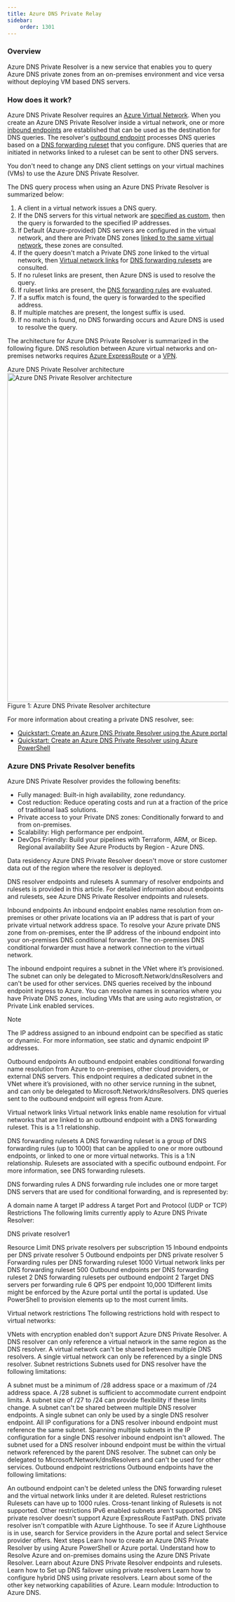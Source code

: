 ```yaml
---
title: Azure DNS Private Relay
sidebar:
    order: 1301
---
```


### Overview
Azure DNS Private Resolver is a new service that enables you to query Azure DNS private zones from an on-premises environment and vice versa without deploying VM based DNS servers.

### How does it work?
Azure DNS Private Resolver requires an [Azure Virtual Network](https://learn.microsoft.com/en-us/azure/virtual-network/virtual-networks-overview). When you create an Azure DNS Private Resolver inside a virtual network, one or more [inbound endpoints](https://learn.microsoft.com/en-us/azure/dns/dns-private-resolver-overview#inbound-endpoints) are established that can be used as the destination for DNS queries. The resolver's [outbound endpoint](https://learn.microsoft.com/en-us/azure/dns/dns-private-resolver-overview#outbound-endpoints) processes DNS queries based on a [DNS forwarding ruleset](https://learn.microsoft.com/en-us/azure/dns/dns-private-resolver-overview#dns-forwarding-rulesets) that you configure. DNS queries that are initiated in networks linked to a ruleset can be sent to other DNS servers.

You don't need to change any DNS client settings on your virtual machines (VMs) to use the Azure DNS Private Resolver.

The DNS query process when using an Azure DNS Private Resolver is summarized below:

1. A client in a virtual network issues a DNS query.
2. If the DNS servers for this virtual network are [specified as custom](https://learn.microsoft.com/en-us/azure/virtual-network/virtual-networks-name-resolution-for-vms-and-role-instances#specify-dns-servers), then the query is forwarded to the specified IP addresses.
3. If Default (Azure-provided) DNS servers are configured in the virtual network, and there are Private DNS zones [linked to the same virtual network](https://learn.microsoft.com/en-us/azure/dns/private-dns-virtual-network-links), these zones are consulted.
4. If the query doesn't match a Private DNS zone linked to the virtual network, then [Virtual network links](https://learn.microsoft.com/en-us/azure/dns/dns-private-resolver-overview#virtual-network-links) for [DNS forwarding rulesets](https://learn.microsoft.com/en-us/azure/dns/dns-private-resolver-overview#dns-forwarding-rulesets) are consulted.
5. If no ruleset links are present, then Azure DNS is used to resolve the query.
6. If ruleset links are present, the [DNS forwarding rules](https://learn.microsoft.com/en-us/azure/dns/dns-private-resolver-overview#dns-forwarding-rules) are evaluated.
7. If a suffix match is found, the query is forwarded to the specified address.
8. If multiple matches are present, the longest suffix is used.
9. If no match is found, no DNS forwarding occurs and Azure DNS is used to resolve the query.

The architecture for Azure DNS Private Resolver is summarized in the following figure. DNS resolution between Azure virtual networks and on-premises networks requires [Azure ExpressRoute](https://learn.microsoft.com/en-us/azure/expressroute/expressroute-introduction) or a [VPN](https://learn.microsoft.com/en-us/azure/vpn-gateway/vpn-gateway-about-vpngateways).

Azure DNS Private Resolver architecture
<Image src={rah} alt="Azure DNS Private Resolver architecture" width="750" />
Figure 1: Azure DNS Private Resolver architecture

For more information about creating a private DNS resolver, see:

- [Quickstart: Create an Azure DNS Private Resolver using the Azure portal](https://learn.microsoft.com/en-us/azure/dns/dns-private-resolver-get-started-portal)
- [Quickstart: Create an Azure DNS Private Resolver using Azure PowerShell](https://learn.microsoft.com/en-us/azure/dns/dns-private-resolver-get-started-powershell)

### Azure DNS Private Resolver benefits
Azure DNS Private Resolver provides the following benefits:
- Fully managed: Built-in high availability, zone redundancy.
- Cost reduction: Reduce operating costs and run at a fraction of the price of traditional IaaS solutions.
- Private access to your Private DNS zones: Conditionally forward to and from on-premises.
- Scalability: High performance per endpoint.
- DevOps Friendly: Build your pipelines with Terraform, ARM, or Bicep.
Regional availability
See Azure Products by Region - Azure DNS.

Data residency
Azure DNS Private Resolver doesn't move or store customer data out of the region where the resolver is deployed.

DNS resolver endpoints and rulesets
A summary of resolver endpoints and rulesets is provided in this article. For detailed information about endpoints and rulesets, see Azure DNS Private Resolver endpoints and rulesets.

Inbound endpoints
An inbound endpoint enables name resolution from on-premises or other private locations via an IP address that is part of your private virtual network address space. To resolve your Azure private DNS zone from on-premises, enter the IP address of the inbound endpoint into your on-premises DNS conditional forwarder. The on-premises DNS conditional forwarder must have a network connection to the virtual network.

The inbound endpoint requires a subnet in the VNet where it’s provisioned. The subnet can only be delegated to Microsoft.Network/dnsResolvers and can't be used for other services. DNS queries received by the inbound endpoint ingress to Azure. You can resolve names in scenarios where you have Private DNS zones, including VMs that are using auto registration, or Private Link enabled services.

 Note

The IP address assigned to an inbound endpoint can be specified as static or dynamic. For more information, see static and dynamic endpoint IP addresses.

Outbound endpoints
An outbound endpoint enables conditional forwarding name resolution from Azure to on-premises, other cloud providers, or external DNS servers. This endpoint requires a dedicated subnet in the VNet where it’s provisioned, with no other service running in the subnet, and can only be delegated to Microsoft.Network/dnsResolvers. DNS queries sent to the outbound endpoint will egress from Azure.

Virtual network links
Virtual network links enable name resolution for virtual networks that are linked to an outbound endpoint with a DNS forwarding ruleset. This is a 1:1 relationship.

DNS forwarding rulesets
A DNS forwarding ruleset is a group of DNS forwarding rules (up to 1000) that can be applied to one or more outbound endpoints, or linked to one or more virtual networks. This is a 1:N relationship. Rulesets are associated with a specific outbound endpoint. For more information, see DNS forwarding rulesets.

DNS forwarding rules
A DNS forwarding rule includes one or more target DNS servers that are used for conditional forwarding, and is represented by:

A domain name
A target IP address
A target Port and Protocol (UDP or TCP)
Restrictions
The following limits currently apply to Azure DNS Private Resolver:

DNS private resolver1

Resource	Limit
DNS private resolvers per subscription	15
Inbound endpoints per DNS private resolver	5
Outbound endpoints per DNS private resolver	5
Forwarding rules per DNS forwarding ruleset	1000
Virtual network links per DNS forwarding ruleset	500
Outbound endpoints per DNS forwarding ruleset	2
DNS forwarding rulesets per outbound endpoint	2
Target DNS servers per forwarding rule	6
QPS per endpoint	10,000
1Different limits might be enforced by the Azure portal until the portal is updated. Use PowerShell to provision elements up to the most current limits.

Virtual network restrictions
The following restrictions hold with respect to virtual networks:

VNets with encryption enabled don't support Azure DNS Private Resolver.
A DNS resolver can only reference a virtual network in the same region as the DNS resolver.
A virtual network can't be shared between multiple DNS resolvers. A single virtual network can only be referenced by a single DNS resolver.
Subnet restrictions
Subnets used for DNS resolver have the following limitations:

A subnet must be a minimum of /28 address space or a maximum of /24 address space. A /28 subnet is sufficient to accommodate current endpoint limits. A subnet size of /27 to /24 can provide flexibility if these limits change.
A subnet can't be shared between multiple DNS resolver endpoints. A single subnet can only be used by a single DNS resolver endpoint.
All IP configurations for a DNS resolver inbound endpoint must reference the same subnet. Spanning multiple subnets in the IP configuration for a single DNS resolver inbound endpoint isn't allowed.
The subnet used for a DNS resolver inbound endpoint must be within the virtual network referenced by the parent DNS resolver.
The subnet can only be delegated to Microsoft.Network/dnsResolvers and can't be used for other services.
Outbound endpoint restrictions
Outbound endpoints have the following limitations:

An outbound endpoint can't be deleted unless the DNS forwarding ruleset and the virtual network links under it are deleted.
Ruleset restrictions
Rulesets can have up to 1000 rules.
Cross-tenant linking of Rulesets is not supported.
Other restrictions
IPv6 enabled subnets aren't supported.
DNS private resolver doesn't support Azure ExpressRoute FastPath.
DNS private resolver isn't compatible with Azure Lighthouse.
To see if Azure Lighthouse is in use, search for Service providers in the Azure portal and select Service provider offers.
Next steps
Learn how to create an Azure DNS Private Resolver by using Azure PowerShell or Azure portal.
Understand how to Resolve Azure and on-premises domains using the Azure DNS Private Resolver.
Learn about Azure DNS Private Resolver endpoints and rulesets.
Learn how to Set up DNS failover using private resolvers
Learn how to configure hybrid DNS using private resolvers.
Learn about some of the other key networking capabilities of Azure.
Learn module: Introduction to Azure DNS.
